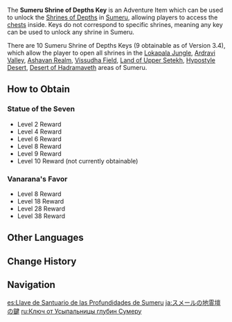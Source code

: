 {{Item Infobox
|id           = 107018
|image        = Item Sumeru Shrine of Depths Key.png
|type         = Adventure Items
|group        = Shrine of Depths Keys
|invCategory  = Precious Items
|description  = A key that can break the seal on the ancient Shrines of Depths scattered around Sumeru.<br />These Shrines of Depths sealed themselves off when the civilization that built them was lost. Keys lost deep within domains are able to break the seals. Or perhaps that, for a moment, these keys help the seals to forget all that they have lost.
|source1      = [[Sumeru]] [[Statue of The Seven]]
|source2      = [[Vanarana's Favor]]
}}
The '''Sumeru Shrine of Depths Key''' is an Adventure Item which can be used to unlock the [[Shrines of Depths]] in [[Sumeru]], allowing players to access the [[chests]] inside. Keys do not correspond to specific shrines, meaning any key can be used to unlock any shrine in Sumeru.

There are 10 Sumeru Shrine of Depths Keys (9 obtainable as of Version 3.4), which allow the player to open all shrines in the [[Lokapala Jungle]], [[Ardravi Valley]], [[Ashavan Realm]], [[Vissudha Field]], [[Land of Upper Setekh]], [[Hypostyle Desert]], [[Desert of Hadramaveth]] areas of Sumeru.

==How to Obtain==
===Statue of the Seven===
{{Main|Statue of The Seven#Statue Levels}}
* Level 2 Reward
* Level 4 Reward
* Level 6 Reward
* Level 8 Reward
* Level 9 Reward
* Level 10 Reward (not currently obtainable)

===Vanarana's Favor===
{{Main|Vanarana's Favor#Rewards}}
* Level 8 Reward
* Level 18 Reward
* Level 28 Reward
* Level 38 Reward

==Other Languages==
{{Other Languages
|en      = Sumeru Shrine of Depths Key
|zhs     = 须弥地灵龛之钥
|zhs_rm  = Xūmí Dìlíng-kān zhī Yào
|zht     = 須彌地靈龕之鑰
|zht_rm  = Xūmí Dìlíng-kān zhī Yào
|zh_tl   = Key of Sumeru {{Lex|Shrine of Depths|zh}}
|ja      = スメールの地霊壇の鍵
|ja_rm   = Sumeeru no Chireidan no Kagi
|ja_tl   = Sumeru Spirit Podium Key
|ko      = 수메르의 지령 감실 열쇠
|ko_rm   = Sumereu-ui Jiryeongui Gamsil Yeolsoe
|ko_tl   = Sumeru's Earth Spirit's Tabernacle Key
|es      = Llave de Santuario de las Profundidades de Sumeru
|es_tl   = Sumeru Sanctuary of the Depths Key
|fr      = Clé de Sanctuaire des profondeurs de Sumeru
|fr_tl   = Sumeru Shrine of the Depths Key
|ru      = Ключ от Усыпальницы глубин Сумеру
|ru_tl   = Sumeru Shrine of Depths Key
|th      = Sumeru Shrine of Depths Key
|vi      = Chìa Khóa Đền Địa Linh Sumeru
|vi_tl   = Sumeru {{Lexicon|Shrine of Depths|vi}} Key
|de      = Schlüssel zu den Schreinen der Tiefe in Sumeru
|de_tl   = Key to the Shrines of Depths in Sumeru
|id      = Sumeru Shrine of Depths Key
|pt      = Chave do Santuário das Profundezas de Sumeru
|pt_tl   = 
|tr      = Sumeru Derinlikler Tapınağı Anahtarı
|tr_tl   = 
|it      = Chiave del Santuario delle Profondità di Sumeru
|it_tl   = Key of the Sanctuary of Depths of Sumeru
}}

==Change History==
{{Change History|3.0}}

==Navigation==
{{Precious Navbox|Item}}

[[es:Llave de Santuario de las Profundidades de Sumeru]]
[[ja:スメールの地霊壇の鍵]]
[[ru:Ключ от Усыпальницы глубин Сумеру]]